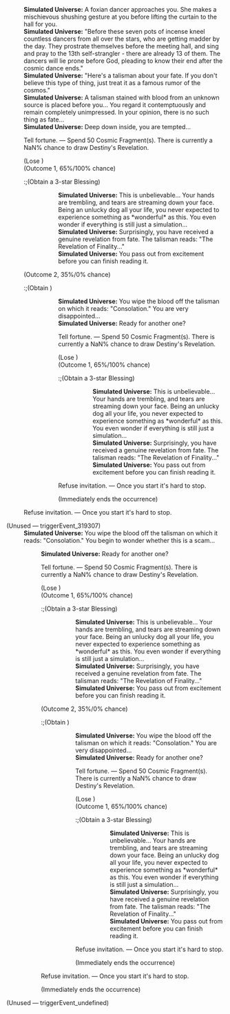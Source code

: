 {{Dialogue Start}}
:'''Simulated Universe:''' A foxian dancer approaches you. She makes a mischievous shushing gesture at you before lifting the curtain to the hall for you.
:'''Simulated Universe:''' "Before these seven pots of incense kneel countless dancers from all over the stars, who are getting madder by the day. They prostrate themselves before the meeting hall, and sing and pray to the 13th self-strangler - there are already 13 of them. The dancers will lie prone before God, pleading to know their end after the cosmic dance ends."
:'''Simulated Universe:''' "Here's a talisman about your fate. If you don't believe this type of thing, just treat it as a famous rumor of the cosmos."
:'''Simulated Universe:''' A talisman stained with blood from an unknown source is placed before you... You regard it contemptuously and remain completely unimpressed. In your opinion, there is no such thing as fate...
:'''Simulated Universe:''' Deep down inside, you are tempted...
:{{DIcon|Star}} Tell fortune. &mdash; Spend 50 Cosmic Fragment(s). There is currently a NaN% chance to draw Destiny's Revelation.
:;(Lose {{Item|Cosmic Fragment|20|x=50}})
:;(Outcome 1, 65%/100% chance)
::;(Obtain a 3-star Blessing)
:::'''Simulated Universe:''' This is unbelievable... Your hands are trembling, and tears are streaming down your face. Being an unlucky dog all your life, you never expected to experience something as *wonderful* as this. You even wonder if everything is still just a simulation...
:::'''Simulated Universe:''' Surprisingly, you have received a genuine revelation from fate. The talisman reads: "The Revelation of Finality..."
:::'''Simulated Universe:''' You pass out from excitement before you can finish reading it.
::;(Immediately ends the occurrence)
:;(Outcome 2, 35%/0% chance)
::;(Obtain {{Item|Cosmic Fragment|20|x=100}})
:::'''Simulated Universe:''' You wipe the blood off the talisman on which it reads: "Consolation." You are very disappointed...
:::'''Simulated Universe:''' Ready for another one?
:::{{DIcon|Star}} Tell fortune. &mdash; Spend 50 Cosmic Fragment(s). There is currently a NaN% chance to draw Destiny's Revelation.
:::;(Lose {{Item|Cosmic Fragment|20|x=50}})
:::;(Outcome 1, 65%/100% chance)
::::;(Obtain a 3-star Blessing)
:::::'''Simulated Universe:''' This is unbelievable... Your hands are trembling, and tears are streaming down your face. Being an unlucky dog all your life, you never expected to experience something as *wonderful* as this. You even wonder if everything is still just a simulation...
:::::'''Simulated Universe:''' Surprisingly, you have received a genuine revelation from fate. The talisman reads: "The Revelation of Finality..."
:::::'''Simulated Universe:''' You pass out from excitement before you can finish reading it.
::::;(Immediately ends the occurrence)
:::{{DIcon|Star}} Refuse invitation. &mdash; Once you start it's hard to stop.
:::;(Immediately ends the occurrence)
:{{DIcon|Star}} Refuse invitation. &mdash; Once you start it's hard to stop.


;(Unused &mdash; triggerEvent_319307)
:'''Simulated Universe:''' You wipe the blood off the talisman on which it reads: "Consolation." You begin to wonder whether this is a scam...
::'''Simulated Universe:''' Ready for another one?
::{{DIcon|Star}} Tell fortune. &mdash; Spend 50 Cosmic Fragment(s). There is currently a NaN% chance to draw Destiny's Revelation.
::;(Lose {{Item|Cosmic Fragment|20|x=50}})
::;(Outcome 1, 65%/100% chance)
:::;(Obtain a 3-star Blessing)
::::'''Simulated Universe:''' This is unbelievable... Your hands are trembling, and tears are streaming down your face. Being an unlucky dog all your life, you never expected to experience something as *wonderful* as this. You even wonder if everything is still just a simulation...
::::'''Simulated Universe:''' Surprisingly, you have received a genuine revelation from fate. The talisman reads: "The Revelation of Finality..."
::::'''Simulated Universe:''' You pass out from excitement before you can finish reading it.
:::;(Immediately ends the occurrence)
::;(Outcome 2, 35%/0% chance)
:::;(Obtain {{Item|Cosmic Fragment|20|x=100}})
::::'''Simulated Universe:''' You wipe the blood off the talisman on which it reads: "Consolation." You are very disappointed...
::::'''Simulated Universe:''' Ready for another one?
::::{{DIcon|Star}} Tell fortune. &mdash; Spend 50 Cosmic Fragment(s). There is currently a NaN% chance to draw Destiny's Revelation.
::::;(Lose {{Item|Cosmic Fragment|20|x=50}})
::::;(Outcome 1, 65%/100% chance)
:::::;(Obtain a 3-star Blessing)
::::::'''Simulated Universe:''' This is unbelievable... Your hands are trembling, and tears are streaming down your face. Being an unlucky dog all your life, you never expected to experience something as *wonderful* as this. You even wonder if everything is still just a simulation...
::::::'''Simulated Universe:''' Surprisingly, you have received a genuine revelation from fate. The talisman reads: "The Revelation of Finality..."
::::::'''Simulated Universe:''' You pass out from excitement before you can finish reading it.
:::::;(Immediately ends the occurrence)
::::{{DIcon|Star}} Refuse invitation. &mdash; Once you start it's hard to stop.
::::;(Immediately ends the occurrence)
::{{DIcon|Star}} Refuse invitation. &mdash; Once you start it's hard to stop.
::;(Immediately ends the occurrence)

;(Unused &mdash; triggerEvent_undefined)

{{Dialogue End}}